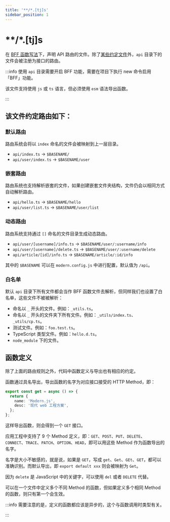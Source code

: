 ```yaml
---
title: '**/*.[tj]s'
sidebar_position: 1
---
```

# **/*.[tj]s

在 [BFF 函数写法](/guides/advanced-features/bff/type.html#函数写法)下，声明 API 路由的文件。除了[某些约定文件](/apis/app/hooks/api/api#白名单)外，`api` 目录下的文件会被注册为接口的路由。

:::info
使用 `api` 目录需要开启 BFF 功能，需要在项目下执行 new 命令启用「BFF」功能。

该文件支持使用 `js` 或 `ts` 语言，但必须使用 `esm` 语法导出函数。

:::

## 该文件约定路由如下：

### 默认路由

路由系统会将以 `index` 命名的文件会被映射到上一层目录。

- `api/index.ts` -> `$BASENAME/`
- `api/user/index.ts` -> `$BASENAME/user`

### 嵌套路由

路由系统也支持解析嵌套的文件，如果创建嵌套文件夹结构，文件仍会以相同方式自动解析路由。

- `api/hello.ts` -> `$BASENAME/hello`
- `api/user/list.ts` -> `$BASENAME/user/list`

### 动态路由

路由系统支持通过 `[]` 命名的文件目录生成动态路由。

- `api/user/[username]/info.ts` -> `$BASENAME/user/:username/info`
- `api/user/[username]/delete.ts` -> `$BASENAME/user/:username/delete`
- `api/article/[id]/info.ts` -> `$BASENAME/article/:id/info`

其中的 `$BASENAME` 可以在 `modern.config.js` 中进行配置，默认值为 `/api`。

### 白名单

默认 `api` 目录下所有文件都会当作 BFF 函数文件去解析，但同样我们也设置了白名单，这些文件不被被解析：

- 命名以 `_` 开头的文件。例如：`_utils.ts`。
- 命名以 `_` 开头的文件夹下所有文件。例如：`_utils/index.ts`、`_utils/cp.ts`。
- 测试文件。例如：`foo.test.ts`。
- TypeScript 类型文件。例如：`hello.d.ts`。
- `node_module` 下的文件。

## 函数定义

除了上面的路由规则之外，代码中函数定义与导出也有相应的约定。

函数通过具名导出，导出函数的名字为对应接口接受的 HTTP Method，即：

```ts
export const get = async () => {
  return {
    name: 'Modern.js',
    desc: '现代 web 工程方案',
  };
};
```

这样导出函数，则会得到一个 `GET` 接口。

应用工程中支持了 9 个 Method 定义，即：`GET`、`POST`、`PUT`、`DELETE`、`CONNECT`、`TRACE`、`PATCH`、`OPTION`、`HEAD`，即可以用这些 Method 作为函数导出的名字。

名字是大小不敏感的，就是说，如果是 `GET`，写成 `get`、`Get`、`GEt`、`GET`，都可以准确识别。而默认导出，即 `export default xxx` 则会被映射为 `Get`。

因为 `delete` 是 JavaScript 中的关键字，可以使用 `del` 或者 `DELETE` 代替。

可以在一个文件中定义多个不同 Method 的函数，但如果定义多个相同 Method 的函数，则只有第一个会生效。

:::info
需要注意的是，定义的函数都应该是异步的，这个与函数调用时类型有关。

:::
